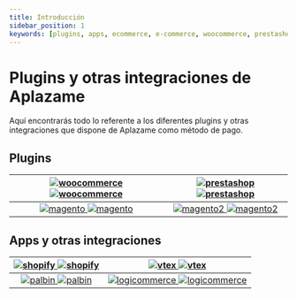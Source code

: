 ```yaml
---
title: Introducción
sidebar_position: 1
keywords: [plugins, apps, ecommerce, e-commerce, woocommerce, prestashop, magento, shopify, vtex]
---
```

# Plugins y otras integraciones de Aplazame
Aquí encontrarás todo lo referente a los diferentes plugins y otras integraciones que dispone de Aplazame como método de pago.

## Plugins

<div className="plain-table">

  [![woocommerce](/img/plugins/woo-light.png "woocommerce lightTheme") ![woocommerce](/img/plugins/woo-dark.png "woocommerce darkTheme")](../woocommerce/) | [![prestashop](/img/plugins/presta-light.png "prestashop lightTheme") ![prestashop](/img/plugins/presta-dark.png "prestashop darkTheme")](../prestashop/)
  :---: | :---:
  [![magento](/img/plugins/mage-light.png "magento lightTheme") ![magento](/img/plugins/mage-dark.png "magento darkTheme")](../magento/) | [![magento2](/img/plugins/mage2-light.png "magento2 lightTheme") ![magento2](/img/plugins/mage2-dark.png "magento2 darkTheme")](../magento2/)
</div>

## Apps y otras integraciones

<div className="plain-table">

  [![shopify](/img/plugins/shopify-light.png "shopify lightTheme") ![shopify](/img/plugins/shopify-dark.png "shopify darkTheme")](../shopify/) | [![vtex](/img/plugins/vtex-light.png "vtex lightTheme") ![vtex](/img/plugins/vtex-dark.png "vtex darkTheme")](../vtex/)
  :---: | :---:
  [![palbin](/img/plugins/palbin-light.png "palbin lightTheme") ![palbin](/img/plugins/palbin-dark.png "palbin darkTheme")](../palbin/) | [![logicommerce](/img/plugins/logi-light.png "logicommerce lightTheme") ![logicommerce](/img/plugins/logi-dark.png "logicommerce darkTheme")](../logicommerce/)
</div>
